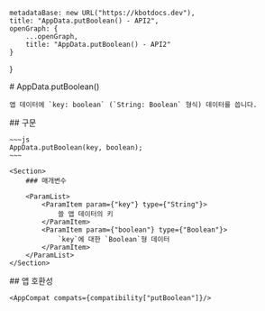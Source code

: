 
    metadataBase: new URL("https://kbotdocs.dev"),
    title: "AppData.putBoolean() - API2",
    openGraph: {
        ...openGraph,
        title: "AppData.putBoolean() - API2"
    }
}

<Section>
    # AppData.putBoolean()

    앱 데이터에 `key: boolean` (`String: Boolean` 형식) 데이터를 씁니다.
</Section>
<Section>
    ## 구문

    ~~~js
    AppData.putBoolean(key, boolean);
    ~~~

    <Section>
        ### 매개변수

        <ParamList>
            <ParamItem param={"key"} type={"String"}>
                쓸 앱 데이터의 키
            </ParamItem>
            <ParamItem param={"boolean"} type={"Boolean"}>
                `key`에 대한 `Boolean`형 데이터
            </ParamItem>
        </ParamList>
    </Section>
</Section>
<Section>
    ## 앱 호환성

    <AppCompat compats={compatibility["putBoolean"]}/>
</Section>